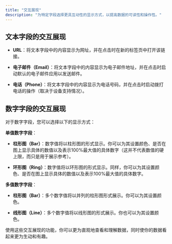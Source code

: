 ```yaml
---
title: "交互展现"
description: "为特定字段选择更具互动性的显示方式，以提高数据的可读性和操作性。"
---
```


## 文本字段的交互展现

* **URL**：将文本字段中的内容显示为网址，并在点击时在新的标签页中打开该链接。

* **电子邮件（Email）**：将文本字段中的内容显示为电子邮件地址，并在点击时启动默认的电子邮件应用以发送邮件。

* **电话（Phone）**：将文本字段中的内容显示为电话号码，并在点击时启动拨打电话的操作（取决于设备支持情况）。

## 数字字段的交互展现

对于数字字段，您可以选择以下的显示方式：

**单值数字字段**：

* **柱形图（Bar）**：数字值将以柱形图的形式显示。你可以为其设置颜色、是否在图上显示具体的数值以及表示100%最大值的具体数字（这并不代表数值的硬上限，而只是用于展示参考）。

* **环形图（Ring）**：数字值将以环形图的形式显示。同样，你可以为其设置颜色、是否在图上显示具体的数值以及表示100%最大值的具体数字。

**多值数字字段**：

* **柱形图（Bar）**：多个数字值将以并列的柱形图形式展示。你可以为其设置颜色。

* **线形图（Line）**：多个数字值将以线形图的形式展示。你也可以为其设置颜色。

使用这些交互展现的功能，你可以更为直观地查看和理解数据，同时使你的数据看起来更为生动和有趣。
